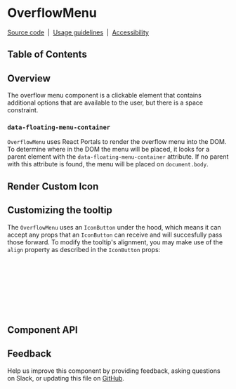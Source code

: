 
<Meta of={OverflowMenuStories} />

# OverflowMenu

[Source code](https://github.com/carbon-design-system/carbon/tree/main/packages/react/src/components/OverflowMenu)
&nbsp;|&nbsp;
[Usage guidelines](https://www.carbondesignsystem.com/components/overflow-menu/usage)
&nbsp;|&nbsp;
[Accessibility](https://www.carbondesignsystem.com/components/overflow-menu/accessibility)

## Table of Contents

## Overview

The overflow menu component is a clickable element that contains additional
options that are available to the user, but there is a space constraint.

<Canvas of={OverflowMenuStories.Default} />

### `data-floating-menu-container`

`OverflowMenu` uses React Portals to render the overflow menu into the DOM. To
determine where in the DOM the menu will be placed, it looks for a parent
element with the `data-floating-menu-container` attribute. If no parent with
this attribute is found, the menu will be placed on `document.body`.

## Render Custom Icon

<Canvas of={OverflowMenuStories.RenderCustomIcon} />

## Customizing the tooltip

The `OverflowMenu` uses an `IconButton` under the hood, which means it can
accept any props that an `IconButton` can receive and will succesfully pass
those forward. To modify the tooltip's alignment, you may make use of the
`align` property as described in the `IconButton` props:

```jsx
<OverflowMenu aria-label="overflow-menu" align="bottom">
  <OverflowMenuItem itemText="Stop app" />
  <OverflowMenuItem itemText="Restart app" />
  <OverflowMenuItem itemText="Rename app" />
  <OverflowMenuItem itemText="Clone and move app" disabled requireTitle />
  <OverflowMenuItem itemText="Edit routes and access" requireTitle />
  <OverflowMenuItem hasDivider isDelete itemText="Delete app" />
</OverflowMenu>
```

## Component API

<ArgTypes />

## Feedback

Help us improve this component by providing feedback, asking questions on Slack,
or updating this file on
[GitHub](https://github.com/carbon-design-system/carbon/edit/main/packages/react/src/components/OverflowMenu/OverflowMenu.mdx).
